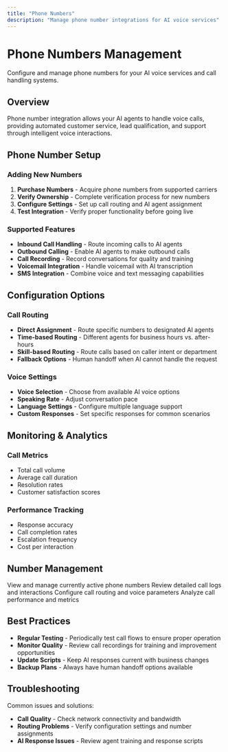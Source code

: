 ```yaml
---
title: "Phone Numbers"
description: "Manage phone number integrations for AI voice services"
---
```


# Phone Numbers Management

Configure and manage phone numbers for your AI voice services and call handling systems.

## Overview

Phone number integration allows your AI agents to handle voice calls, providing automated customer service, lead qualification, and support through intelligent voice interactions.

## Phone Number Setup

### Adding New Numbers
1. **Purchase Numbers** - Acquire phone numbers from supported carriers
2. **Verify Ownership** - Complete verification process for new numbers
3. **Configure Settings** - Set up call routing and AI agent assignment
4. **Test Integration** - Verify proper functionality before going live

### Supported Features
- **Inbound Call Handling** - Route incoming calls to AI agents
- **Outbound Calling** - Enable AI agents to make outbound calls
- **Call Recording** - Record conversations for quality and training
- **Voicemail Integration** - Handle voicemail with AI transcription
- **SMS Integration** - Combine voice and text messaging capabilities

## Configuration Options

### Call Routing
- **Direct Assignment** - Route specific numbers to designated AI agents
- **Time-based Routing** - Different agents for business hours vs. after-hours
- **Skill-based Routing** - Route calls based on caller intent or department
- **Fallback Options** - Human handoff when AI cannot handle the request

### Voice Settings
- **Voice Selection** - Choose from available AI voice options
- **Speaking Rate** - Adjust conversation pace
- **Language Settings** - Configure multiple language support
- **Custom Responses** - Set specific responses for common scenarios

## Monitoring & Analytics

### Call Metrics
- Total call volume
- Average call duration
- Resolution rates
- Customer satisfaction scores

### Performance Tracking
- Response accuracy
- Call completion rates
- Escalation frequency
- Cost per interaction

## Number Management

<CardGroup cols={2}>
  <Card title="Active Numbers" icon="phone-volume">
    View and manage currently active phone numbers
  </Card>
  <Card title="Call History" icon="clock-rotate-left">
    Review detailed call logs and interactions
  </Card>
  <Card title="Settings" icon="gear">
    Configure call routing and voice parameters
  </Card>
  <Card title="Analytics" icon="chart-bar">
    Analyze call performance and metrics
  </Card>
</CardGroup>

## Best Practices

- **Regular Testing** - Periodically test call flows to ensure proper operation
- **Monitor Quality** - Review call recordings for training and improvement opportunities
- **Update Scripts** - Keep AI responses current with business changes
- **Backup Plans** - Always have human handoff options available

## Troubleshooting

Common issues and solutions:
- **Call Quality** - Check network connectivity and bandwidth
- **Routing Problems** - Verify configuration settings and number assignments
- **AI Response Issues** - Review agent training and response scripts 